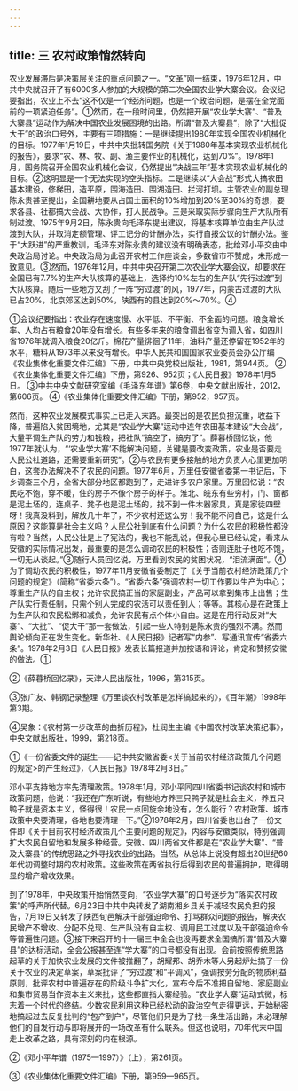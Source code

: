 ```yaml
---
---
---
```

title: 三 农村政策悄然转向
---



农业发展滞后是决策层关注的重点问题之一。“文革”刚一结束，1976年12月，中共中央就召开了有6000多人参加的大规模的第二次全国农业学大寨会议。会议纪要指出，农业上不去“这不仅是一个经济问题，也是一个政治问题，是摆在全党面前的一项紧迫任务”。①然而，在一段时间里，仍然把开展“农业学大寨”、“普及大寨县”运动作为解决中国农业发展困境的出路。所谓“普及大寨县”，除了“大批促大干”的政治口号外，主要有三项措施：一是继续提出1980年实现全国农业机械化的目标。1977年1月19日，中共中央批转国务院《关于1980年基本实现农业机械化的报告》，要求“农、林、牧、副、渔主要作业的机械化，达到70%”。1978年1月，国务院召开全国农业机械化会议，仍然提出“决战三年”基本实现农业机械化的目标。②这明显是一个无法实现的空头指标。二是继续以“大会战”形式大搞农田基本建设，修梯田，造平原，围海造田、围湖造田、拦河打坝。主管农业的副总理陈永贵甚至提出，全国耕地要从占国土面积的10%增加到20%至30%的奇想，要求各县、社都搞大会战、大协作，打人民战争。三是采取实际步骤向生产大队所有制过渡。1975年9月2日，陈永贵向毛泽东提出建议，将基本核算单位由生产队过渡到大队，并取消定额管理、评工记分的计酬办法，实行自报公议的计酬办法。鉴于“大跃进”的严重教训，毛泽东对陈永贵的建议没有明确表态，批给邓小平交由中央政治局讨论。中央政治局为此召开农村工作座谈会，多数省市不赞成，未形成一致意见。③然而，1976年12月，中共中央召开第二次农业学大寨会议，却要求在全国已有7.7%的生产大队核算的基础上，选择约10%左右的生产队“先行过渡”到大队核算。随后一些地方又刮了一阵“穷过渡”的风，1977年，内蒙古过渡的大队已占20%，北京郊区达到50%，陕西有的县达到20%～70%。④

①会议纪要指出：农业存在速度慢、水平低、不平衡、不全面的问题。粮食增长率、人均占有粮食20年没有增长。有些多年来的粮食调出省变为调入省，如四川省1976年就调入粮食20亿斤。棉花产量徘徊了11年，油料产量还停留在1952年的水平，糖料从1973年以来没有增长。中华人民共和国国家农业委员会办公厅编《农业集体化重要文件汇编》下册，中共中央党校出版社，1981，第944页。
②《农业集体化重要文件汇编》下册，第926、952页；《人民日报》1978年1月5日。
③中共中央文献研究室编《毛泽东年谱》第6卷，中央文献出版社，2012，第606页。
④《农业集体化重要文件汇编》下册，第952，957页。

然而，这种农业发展模式事实上已走入末路。最突出的是农民负担沉重，收益下降，普遍陷入贫困境地，尤其是“农业学大寨”运动中连年农田基本建设“大会战”，大量平调生产队的劳力和钱粮，把社队“搞空了，搞穷了”。薛暮桥回忆说，他1977年就认为，“‘农业学大寨’不能解决问题，关键是要改变政策，农业是否要走人民公社道路，还需要重新研究”。②与农民有更多接触的地方负责人心里更加明白，这套办法解决不了农民的问题。1977年6月，万里任安徽省委第一书记后，下乡调查三个月，全省大部分地区都跑到了，走进许多农户家里。万里回忆说：“农民吃不饱，穿不暖，住的房子不像个房子的样子。淮北、皖东有些穷村，门、窗都是泥土坯的，连桌子、凳子也是泥土坯的，找不到一件木器家具，真是家徒四壁呀！我真没料到，解放几十年了，不少农村还这么穷！我不能不问自己，这是什么原因？这能算是社会主义吗？人民公社到底有什么问题？为什么农民的积极性都没有啦？当然，人民公社是上了宪法的，我也不能乱说，但我心里已经认定，看来从安徽的实际情况出发，最重要的是怎么调动农民的积极性；否则连肚子也吃不饱，一切无从谈起。”③随行人员回忆说，万里看到农民的贫困状况，“泪流满面”。④为了调动农民的积极性，1977年11月安徽省委制定了《关于当前农村经济政策几个问题的规定》（简称“省委六条”）。“省委六条”强调农村一切工作要以生产为中心；尊重生产队的自主权；允许农民搞正当的家庭副业，产品可以拿到集市上出售；生产队实行责任制，只需个别人完成的农活可以责任到人；等等。其核心是在政策上为生产队和农民松绑和减负，允许农民有点个体小自由。这是在用行动反对“大寨”、“大批”、“促大干”那一套做法，引起一些人特别是陈永贵的强烈不满。然而舆论倾向正在发生变化。新华社、《人民日报》记者写“内参”、写通讯宣传“省委六条”。1978年2月3日《人民日报》发表长篇报道并加按语和评论，肯定和赞扬安徽的做法。①

②《薛暮桥回忆录》，天津人民出版社，1996，第315页。

③张广友、韩钢记录整理《万里谈农村改革是怎样搞起来的》，《百年潮》1998年第3期。

④吴象：《农村第一步改革的曲折历程》，杜润生主编《中国农村改革决策纪事》，中央文献出版社，1999，第218页。

①《一份省委文件的诞生——记中共安徽省委<关于当前农村经济政策几个问题的规定>的产生经过》，《人民日报》1978年2月3日。”

邓小平支持地方率先清理政策。1978年1月，邓小平同四川省委书记谈农村和城市政策问题，他说：“我还在广东听说，有些地方养三只鸭子就是社会主义，养五只鸭子就是资本主义，怪得很！农民一点回旋余地没有，怎么能行？农村政策、城市政策中央要清理，各地也要清理一下。”②1978年2月，四川省委也出台了一份文件即《关于目前农村经济政策几个主要问题的规定》，内容与安徽类似，特别强调扩大农民自留地和发展多种经营。安徽、四川两省文件都是在“农业学大寨”、“普及大寨县”的传统思路之外寻找农业的出路。当然，从总体上说没有超出20世纪60年代初调整时期的农村政策。这些政策在两省执行后得到农民的普遍拥护，取得明显的增产增收效果。

到了1978年，中央政策开始悄然变向，“农业学大寨”的口号逐步为“落实农村政策”的呼声所代替。6月23日中共中央转发了湖南湘乡县关于减轻农民负担的报告，7月19日又转发了陕西旬邑解决干部强迫命令、打骂群众问题的报告，解决农民增产不增收、分配不兑现、生产队没有自主权、调用民工过度以及干部强迫命令等普遍性问题。③接下来召开的十一届三中全会也没再要求全国搞所谓“普及大寨县”的达标活动，全会公报甚至连“学大寨”的口号都没有出现。会前按照传统思路起草的关于加快农业发展的文件被推翻了，胡耀邦、胡乔木等人另起炉灶搞了一份关于农业的决定草案，草案批评了“穷过渡”和“平调风”，强调按劳分配的物质利益原则，批评农村中普遍存在的阶级斗争扩大化，宣布今后不准把自留地、家庭副业和集市贸易当作资本主义来批，这些都直指大寨经验。“农业学大寨”运动式微，标志着一个时代的终结。少数农民利用这种已经松动的政治空气走得更远，开始秘密地搞起过去反复批判的“包产到户”，尽管他们只是为了找一条生活出路，未必理解他们的自发行动与即将展开的一场改革有什么联系。但这也说明，70年代末中国走上改革之路，具有深刻的内在根源。

②《邓小平年谱（1975—1997）》（上），第261页。

③《农业集体化重要文件汇编》下册，第959—965页。